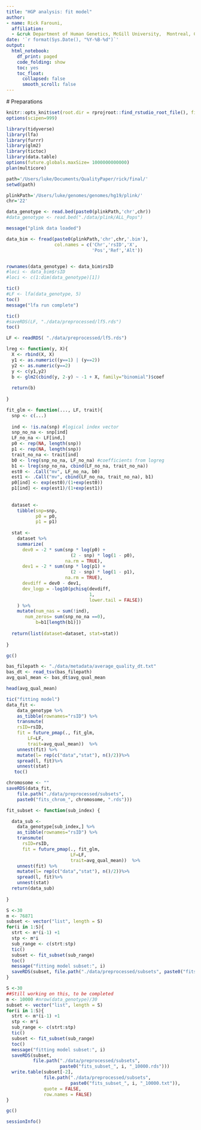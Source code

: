 ```yaml
---
title: "HGP analysis: fit model"
author: 
- name: Rick Farouni, 
  affiliation:
  - &cruk Department of Human Genetics, McGill University,  Montreal, Canada
date: '`r format(Sys.Date(), "%Y-%B-%d")`'
output:
  html_notebook:
    df_print: paged
    code_folding: show
    toc: yes
    toc_float: 
      collapsed: false
      smooth_scroll: false
---
```

  
  
  # Preparations
  
```r
knitr::opts_knit$set(root.dir = rprojroot::find_rstudio_root_file(), fig.width=16)
options(scipen=999)
```

```r
library(tidyverse)
library(lfa)
library(furrr)
library(glm2)
library(tictoc)
library(data.table)
options(future.globals.maxSize= 1000000000000)
plan(multicore)

path='/Users/luke/Documents/QualityPaper/rick/final/'
setwd(path)

plinkPath='/Users/luke/genomes/genomes/hg19/plink/'
chr='22'
```




```r
data_genotype <- read.bed(paste0(plinkPath,'chr',chr))
#data_genotype <- read.bed("./data/plink/ALL_Pops")

message("plink data loaded")
```


```r
data_bim <- fread(paste0(plinkPath,'chr',chr,'.bim'), 
                  col.names = c('Chr','rsID','X',
                                'Pos','Ref','Alt'))


rownames(data_genotype) <- data_bim$rsID
#loci <- data_bim$rsID
#loci <- c(1:dim(data_genotype)[1])
```


```r
tic()
#LF <- lfa(data_genotype, 5)
toc()
message("lfa run complete")
```

```r
tic()
#saveRDS(LF, "./data/preprocessed/lf5.rds")
toc()
```

```r
LF <- readRDS( "./data/preprocessed/lf5.rds")
```

```r
lreg <- function(y, X){
  X <- rbind(X, X)
  y1 <- as.numeric((y==1) | (y==2))
  y2 <- as.numeric(y==2)
  y <- c(y1,y2)
  b <- glm2(cbind(y, 2-y) ~ -1 + X, family="binomial")$coef
  
  return(b)
  
}

fit_glm <- function(..., LF, trait){
  snp <- c(...)
  
  ind <- !is.na(snp) #logical index vector
  snp_no_na <- snp[ind]
  LF_no_na <- LF[ind,]
  p0 <- rep(NA, length(snp))
  p1 <- rep(NA, length(snp))
  trait_no_na <- trait[ind]
  b0 <- lreg(snp_no_na, LF_no_na) #coefficients from logreg 
  b1 <- lreg(snp_no_na, cbind(LF_no_na, trait_no_na))
  est0 <- .Call("mv", LF_no_na, b0)
  est1 <- .Call("mv", cbind(LF_no_na, trait_no_na), b1)
  p0[ind] <- exp(est0)/(1+exp(est0))
  p1[ind] <- exp(est1)/(1+exp(est1))
  
  
  dataset <-
    tibble(snp=snp,
           p0 = p0,
           p1 = p1)
  
  stat <-
    dataset %>%
    summarize(
      dev0 = -2 * sum(snp * log(p0) +
                        (2 - snp) * log(1 - p0),
                      na.rm = TRUE),
      dev1 = -2 * sum(snp * log(p1) +
                        (2 - snp) * log(1 - p1),
                      na.rm = TRUE),
      devdiff = dev0 - dev1,
      dev_logp = -log10(pchisq(devdiff,
                               1,
                               lower.tail = FALSE))
    ) %>% 
    mutate(num_nas = sum(!ind),
	   num_zeros= sum(snp_no_na ==0),
           b=b1[length(b1)])
  
  return(list(dataset=dataset, stat=stat))
         
}
```


```r
gc()
```

```r
bas_filepath <- "./data/metadata/average_quality_dt.txt"
bas_dt <- read_tsv(bas_filepath)
avg_qual_mean <- bas_dt$avg_qual_mean
```

```r
head(avg_qual_mean)
```



```r
tic("fitting model")
data_fit <- 
	data_genotype %>%
	as_tibble(rownames="rsID") %>%
	transmute(
	rsID=rsID,
	fit = future_pmap(., fit_glm,
		LF=LF, 
		trait=avg_qual_mean))  %>%
	unnest(fit) %>%
	mutate(l= rep(c("data","stat"), n()/2))%>%
	spread(l, fit)%>%
	unnest(stat)
   toc()

```

```r
chromosome <- ""
saveRDS(data_fit, 
	file.path("./data/preprocessed/subsets",
	paste0("fits_chrom_", chromosome, ".rds"))) 
```


```r
fit_subset <- function(sub_index) {

  data_sub <- 
    data_genotype[sub_index,] %>%
    as_tibble(rownames="rsID") %>%
    transmute(
      rsID=rsID,
      fit = future_pmap(., fit_glm,
                        LF=LF, 
                        trait=avg_qual_mean))  %>%
    unnest(fit) %>%
    mutate(l= rep(c("data","stat"), n()/2))%>%
    spread(l, fit)%>%
    unnest(stat)
  return(data_sub)
  
}
```

```r
S <-30
m <- 76871
subset <- vector("list", length = S)
for(i in 1:S){
  strt <- m*(i-1) +1
  stp <- m*i
  sub_range <- c(strt:stp)
  tic()
  subset <- fit_subset(sub_range) 
  toc()
  message("fitting model subset:", i)
  saveRDS(subset, file.path("./data/preprocessed/subsets", paste0("fits_subset_", i, ".rds")))
}
```



```r
S <-30
##Still working on this, to be completed
m <- 10000 #nrow(data_genotype)/30
subset <- vector("list", length = S)
for(i in 1:S){
  strt <- m*(i-1) +1
  stp <- m*i
  sub_range <- c(strt:stp)
  tic()
  subset <- fit_subset(sub_range) 
  toc()
  message("fitting model subset:", i)
  saveRDS(subset, 
          file.path("./data/preprocessed/subsets",
                    paste0("fits_subset_", i, "_10000.rds")))
  write.table(subset[-2], 
              file.path("./data/preprocessed/subsets", 
                        paste0("fits_subset_", i, "_10000.txt")),
              quote = FALSE,
              row.names = FALSE)
}
```


```r
gc()
```



```r
sessionInfo()
```



